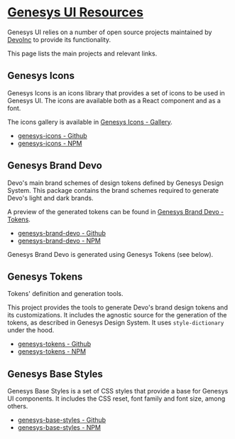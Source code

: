 
<Meta title='Getting started/Resources' />

# [Genesys UI Resources](#genesys-ui-resources)

Genesys UI relies on a number of open source projects maintained by [DevoInc](https://github.com/DevoInc/) to provide its functionality.

This page lists the main projects and relevant links.

## Genesys Icons

Genesys Icons is an icons library that provides a set of icons to be used in Genesys UI. The icons are available both as a React component and as a font.

The icons gallery is available in [Genesys Icons - Gallery](https://devoinc.github.io/genesys-icons/?path=/story/gallery--icons).

- [genesys-icons - Github](https://github.com/DevoInc/genesys-icons)
- [genesys-icons - NPM](https://www.npmjs.com/package/@devoinc/genesys-icons)

## Genesys Brand Devo

Devo's main brand schemes of design tokens defined by Genesys Design System.
This package contains the brand schemes required to generate Devo's light and dark brands.

A preview of the generated tokens can be found in [Genesys Brand Devo - Tokens](https://devoinc.github.io/genesys-tokens/).

- [genesys-brand-devo - Github](https://github.com/DevoInc/genesys-icons)
- [genesys-brand-devo - NPM](https://www.npmjs.com/package/@devoinc/genesys-icons)

Genesys Brand Devo is generated using Genesys Tokens (see below).

## Genesys Tokens

Tokens' definition and generation tools.

This project provides the tools to generate Devo's brand design tokens and its customizations.
It includes the agnostic source for the generation of the tokens, as described in Genesys Design System.
It uses `style-dictionary` under the hood.

- [genesys-tokens - Github](https://github.com/DevoInc/genesys-tokens)
- [genesys-tokens - NPM](https://www.npmjs.com/package/@devoinc/genesys-tokens)

## Genesys Base Styles

Genesys Base Styles is a set of CSS styles that provide a base for Genesys UI components. It includes the CSS reset, font family and font size, among others.

- [genesys-base-styles - Github](https://github.com/DevoInc/genesys-base-styles)
- [genesys-base-styles - NPM](https://www.npmjs.com/package/@devoinc/genesys-base-styles)
